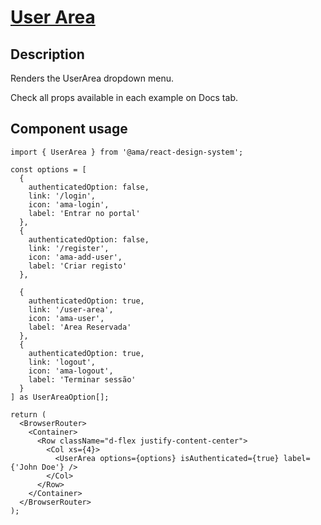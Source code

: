 
<Meta title="Components/User Area/User Area Docs" />

<h1 className="mb-32">
  <u>User Area</u>
</h1>

<h2>Description</h2>

<p className="fs-16">Renders the UserArea dropdown menu.</p>
<p className="fs-16">Check all props available in each example on Docs tab.</p>

<h2>Component usage</h2>

```tsx
import { UserArea } from '@ama/react-design-system';

const options = [
  {
    authenticatedOption: false,
    link: '/login',
    icon: 'ama-login',
    label: 'Entrar no portal'
  },
  {
    authenticatedOption: false,
    link: '/register',
    icon: 'ama-add-user',
    label: 'Criar registo'
  },

  {
    authenticatedOption: true,
    link: '/user-area',
    icon: 'ama-user',
    label: 'Area Reservada'
  },
  {
    authenticatedOption: true,
    link: 'logout',
    icon: 'ama-logout',
    label: 'Terminar sessão'
  }
] as UserAreaOption[];

return (
  <BrowserRouter>
    <Container>
      <Row className="d-flex justify-content-center">
        <Col xs={4}>
          <UserArea options={options} isAuthenticated={true} label={'John Doe'} />
        </Col>
      </Row>
    </Container>
  </BrowserRouter>
);
```
